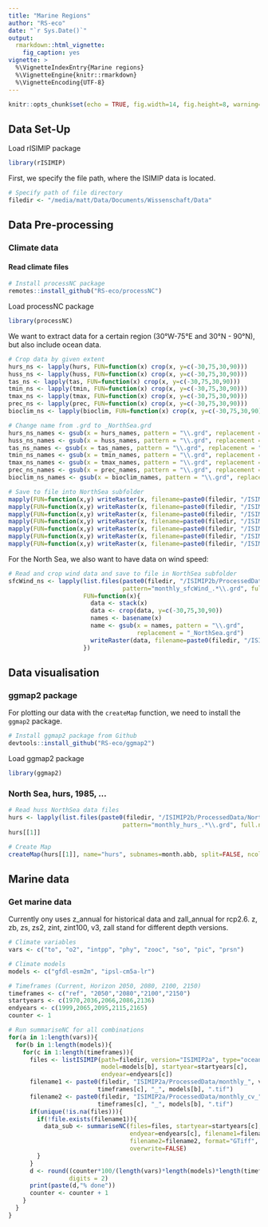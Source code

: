 ```yaml
---
title: "Marine Regions"
author: "RS-eco"
date: "`r Sys.Date()`"
output:
  rmarkdown::html_vignette:
    fig_caption: yes
vignette: >
  %\VignetteIndexEntry{Marine regions}
  %\VignetteEngine{knitr::rmarkdown}
  %\VignetteEncoding{UTF-8}
---
```


```r
knitr::opts_chunk$set(echo = TRUE, fig.width=14, fig.height=8, warning=FALSE, comment=NA, message=FALSE, eval=F)
```

## Data Set-Up

Load rISIMIP package

```r
library(rISIMIP)
```

First, we specify the file path, where the ISIMIP data is located.

```r
# Specify path of file directory
filedir <- "/media/matt/Data/Documents/Wissenschaft/Data"
```

## Data Pre-processing

### Climate data

#### Read climate files

```r
# Install processNC package
remotes::install_github("RS-eco/processNC")
```

Load processNC package

```r
library(processNC)
```

We want to extract data for a certain region (30°W-75°E and 30°N - 90°N), but also include ocean data.

```r
# Crop data by given extent
hurs_ns <- lapply(hurs, FUN=function(x) crop(x, y=c(-30,75,30,90)))
huss_ns <- lapply(huss, FUN=function(x) crop(x, y=c(-30,75,30,90)))
tas_ns <- lapply(tas, FUN=function(x) crop(x, y=c(-30,75,30,90)))
tmin_ns <- lapply(tmin, FUN=function(x) crop(x, y=c(-30,75,30,90)))
tmax_ns <- lapply(tmax, FUN=function(x) crop(x, y=c(-30,75,30,90)))
prec_ns <- lapply(prec, FUN=function(x) crop(x, y=c(-30,75,30,90)))
bioclim_ns <- lapply(bioclim, FUN=function(x) crop(x, y=c(-30,75,30,90)))

# Change name from .grd to _NorthSea.grd
hurs_ns_names <- gsub(x = hurs_names, pattern = "\\.grd", replacement = "_NorthSea.grd")  
huss_ns_names <- gsub(x = huss_names, pattern = "\\.grd", replacement = "_NorthSea.grd")
tas_ns_names <- gsub(x = tas_names, pattern = "\\.grd", replacement = "_NorthSea.grd")
tmin_ns_names <- gsub(x = tmin_names, pattern = "\\.grd", replacement = "_NorthSea.grd")
tmax_ns_names <- gsub(x = tmax_names, pattern = "\\.grd", replacement = "_NorthSea.grd")
prec_ns_names <- gsub(x = prec_names, pattern = "\\.grd", replacement = "_NorthSea.grd")
bioclim_ns_names <- gsub(x = bioclim_names, pattern = "\\.grd", replacement = "_NorthSea.grd")

# Save to file into NorthSea subfolder
mapply(FUN=function(x,y) writeRaster(x, filename=paste0(filedir, "/ISIMIP2b/ProcessedData/NorthSea/", y)), x=hurs_ns, y=hurs_ns_names)
mapply(FUN=function(x,y) writeRaster(x, filename=paste0(filedir, "/ISIMIP2b/ProcessedData/NorthSea/", y)), x=huss_ns, y=huss_ns_names)
mapply(FUN=function(x,y) writeRaster(x, filename=paste0(filedir, "/ISIMIP2b/ProcessedData/NorthSea/", y)), x=tas_ns, y=tas_ns_names)
mapply(FUN=function(x,y) writeRaster(x, filename=paste0(filedir, "/ISIMIP2b/ProcessedData/NorthSea/", y)), x=tmin_ns, y=tmin_ns_names)
mapply(FUN=function(x,y) writeRaster(x, filename=paste0(filedir, "/ISIMIP2b/ProcessedData/NorthSea/", y)), x=tmax_ns, y=tmax_ns_names)
mapply(FUN=function(x,y) writeRaster(x, filename=paste0(filedir, "/ISIMIP2b/ProcessedData/NorthSea/", y)), x=prec_ns, y=prec_ns_names)
mapply(FUN=function(x,y) writeRaster(x, filename=paste0(filedir, "/ISIMIP2b/ProcessedData/NorthSea/", y)), x=bioclim_ns, y=bioclim_ns_names)
```

For the North Sea, we also want to have data on wind speed:

```r
# Read and crop wind data and save to file in NorthSea subfolder
sfcWind_ns <- lapply(list.files(paste0(filedir, "/ISIMIP2b/ProcessedData/global"), 
                                pattern="monthly_sfcWind_.*\\.grd", full.names=TRUE), 
                     FUN=function(x){
                       data <- stack(x)
                       data <- crop(data, y=c(-30,75,30,90))
                       names <- basename(x)
                       name <- gsub(x = names, pattern = "\\.grd", 
                                    replacement = "_NorthSea.grd")
                       writeRaster(data, filename=paste0(filedir, "/ISIMIP2b/ProcessedData/NorthSea/", name))
                     })
```

## Data visualisation

### ggmap2 package

For plotting our data with the `createMap` function, we need to install the `ggmap2` package.

```r
# Install ggmap2 package from Github
devtools::install_github("RS-eco/ggmap2")
```

Load ggmap2 package

```r
library(ggmap2)
```

### North Sea, hurs, 1985, ...

```r
# Read huss NorthSea data files
hurs <- lapply(list.files(paste0(filedir, "/ISIMIP2b/ProcessedData/NorthSea/historical"), 
                                pattern="monthly_hurs_.*\\.grd", full.names=TRUE), stack)
hurs[[1]]

# Create Map
createMap(hurs[[1]], name="hurs", subnames=month.abb, split=FALSE, ncol=4, width=12, height=8, units="in", dpi=100)
```

## Marine data

### Get marine data

Currently ony uses z_annual for historical data and zall_annual for rcp2.6.
z, zb, zs, zs2, zint, zint100, v3, zall stand for different depth versions.

```r
# Climate variables
vars <- c("to", "o2", "intpp", "phy", "zooc", "so", "pic", "prsn")

# Climate models
models <- c("gfdl-esm2m", "ipsl-cm5a-lr")

# Timeframes (Current, Horizon 2050, 2080, 2100, 2150)
timeframes <- c("ref", "2050","2080","2100","2150")
startyears <- c(1970,2036,2066,2086,2136)
endyears <- c(1999,2065,2095,2115,2165)
counter <- 1

# Run summariseNC for all combinations
for(a in 1:length(vars)){
  for(b in 1:length(models)){
    for(c in 1:length(timeframes)){
      files <- listISIMIP(path=filedir, version="ISIMIP2a", type="ocean", var=vars[a],
                          model=models[b], startyear=startyears[c],
                          endyear=endyears[c])
      filename1 <- paste0(filedir, "ISIMIP2a/ProcessedData/monthly_", vars[a],"_", 
                         timeframes[c], "_", models[b], ".tif")
      filename2 <- paste0(filedir, "ISIMIP2a/ProcessedData/monthly_cv_", vars[a],"_", 
                         timeframes[c], "_", models[b], ".tif")
      if(unique(!is.na(files))){
        if(!file.exists(filename1)){
          data_sub <- summariseNC(files=files, startyear=startyears[c], tres="month", 
                                  endyear=endyears[c], filename1=filename1, 
                                  filename2=filename2, format="GTiff", 
                                  overwrite=FALSE)
        }
      }
      d <- round((counter*100/(length(vars)*length(models)*length(timeframes))), 
                 digits = 2)
      print(paste(d,"% done"))
      counter <- counter + 1
    }
  }
}
```
